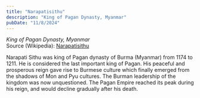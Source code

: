 ```yaml
---
title: "Narapatisithu"
description: "King of Pagan Dynasty, Myanmar"
pubDate: "11/8/2024"
---
```


*King of Pagan Dynasty, Myanmar*  
Source (Wikipedia): [Narapatisithu][1]

Narapati Sithu was king of Pagan dynasty of Burma (Myanmar) from 1174 to 1211. He is considered the last important king of Pagan. His peaceful and prosperous reign gave rise to Burmese culture which finally emerged from the shadows of Mon and Pyu cultures. The Burman leadership of the kingdom was now unquestioned. The Pagan Empire reached its peak during his reign, and would decline gradually after his death.

[1]: https://en.wikipedia.org/wiki/Narapatisithu
